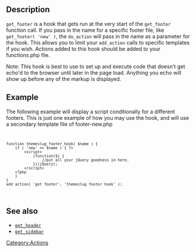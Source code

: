==Description==
<code>get_footer</code> is a hook that gets run at the very start of the <code>get_footer</code> function call. If you pass in the name for a specific footer file, like <code>get_footer( 'new' )</code>, the <code>do_action</code> will pass in the name as a parameter for the hook. This allows you to limit your <code>add_action</code> calls to specific templates if you wish. Actions added to this hook should be added to your functions.php file.

Note: This hook is best to use to set up and execute code that doesn't get echo'd to the browser until later in the page load. Anything you echo will show up before any of the markup is displayed.

== Example ==
The following example will display a script conditionally for a different footers. This is just one example of how you may use the hook, and will use a secondary template file of footer-new.php
<code><pre>
function themeslug_footer_hook( $name ) {
	if ( 'new' == $name ) { ?>
		<script>
			(function($) {
				//put all your jQuery goodness in here.
			})(jQuery);
		</script>
	<?php
	}
}
add_action( 'get_footer', 'themeslug_footer_hook' );
</pre></code>

== See also ==
* <code>[[Plugin_API/Action_Reference/get_header|get_header]]</code>
* <code>[[Plugin_API/Action_Reference/get_sidebar|get_sidebar]]</code>

[[Category:Actions]]